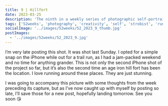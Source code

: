 ```yaml
---
title: 9 | Hillfort
date: 2023-03-25
description: 'The ninth in a weekly series of photographic self-portraits of Stuart Mackenzie. This weeks photo land extremely late and was taken whilst our on the run'
tags: ['52weeks', 'photography', 'creativity', 'self', 'strobist', 'running']
socialImage: '../images/52weeks/52_2023_9_thumb.jpg'
postImages:
  - '../images/52weeks/52_2023_9.jpg'
---
```



<GatsbyImage
  alt="Trail running Stu stumbles into the distance on the ramparts of maiden castle in dorset!"
  title="Nine - hillfort"
  image={getImage(props.data.mdx.frontmatter.postImages[0])}
  className="imageFull"
/>

I’m very late posting this shot. It was shot last Sunday. I opted for a simple snap on the iPhone while out for a trail run, as I had a jam-packed weekend and no time for anything grander. This is not only the second iPhone shot of the project so far, but it’s also the second time an age iron hill fort has been the location. I love running around these places. They are just stunning.

I was going to accompany this picture with some thoughts from the week preceding its capture, but as I’ve now caught up with myself by posting so late, I’ll save those for a new post, hopefully landing tomorrow. See you soon 😘
